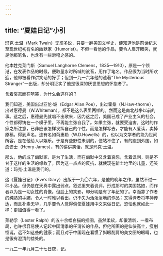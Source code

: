 ```yaml
---
---
---
```

title: “夏娃日记”小引
---



玛克·土温（Mark Twain）无须多说，只要一翻美国文学史，便知道他是前世纪末至现世纪初有名的幽默家（Humorist）。不但一看他的作品，要令人眉开眼笑，就是他那笔名，也含有一些滑稽之感的。

他本姓克莱门斯（Samuel Langhorne Clemens，1835—1910），原是一个领港，在发表作品的时候，便取量水时所喊的讹音，用作了笔名。作品很为当时所欢迎，他即被看作讲笑话的好手；但到一九一六年他的遗著“The Mysterious Stranger”一出版，却分明证实了他是很深的厌世思想的怀抱者了。

含着哀怨而在嘻笑，为什么会这样的？

我们知道，美国出过亚伦·坡（Edgar Allan Poe），出过霍桑（N.Haw-thorne），出过惠德曼（W.Whiteman），都不是这么表里两样的。然而这是南北战争以前的事。这之后，惠德曼先就唱不出歌来，因为这之后，美国已成了产业主义的社会，个性都得铸在一个模子里，不再能主张自我了。如果主张，就要受迫害。这时的作家之所注意，已非应该怎样发挥自己的个性，而是怎样写去，才能有人爱读，卖掉原稿，得到声名。连有名如荷惠勒（W.D.Howells）的，也以为文学者的能为世间所容，是在他给人以娱乐。于是有些野性未驯的，便站不住了，有的跑到外国，如詹谟士（Henry James），有的讲讲笑话，就是玛克·土温。

那么，他的成了幽默家，是为了生活，而在幽默中又含着哀怨，含着讽刺，则是不甘于这样的生活的缘故了。因为这一点点的反抗，就使现在新土地里的儿童，还笑道：玛克·土温是我们的。

这《夏娃日记》（Eve’s Diary）出版于一九〇六年，是他的晚年之作，虽然不过一种小品，但仍是在天真中露出弱点，叙述里夹着讥评，形成那时的美国姑娘，而作者以为是一切女性的肖像，但脸上的笑影，却分明是有了年纪的了。幸而靠了作者的纯熟的手腕，令人一时难以看出，仍不失为活泼泼地的作品；又得译者将丰神传达，而且朴素无华，几乎要令人觉得倘使夏娃用中文来做日记，恐怕也就如此一样：更加值得一看了。

莱勒孚（Lester Ralph）的五十余幅白描的插图，虽然柔软，却很清新，一看布局，也许很容易使人记起中国清季的任渭长的作品，但他所画的是仙侠高士，瘦削怪诞，远不如这些的健康；而且对于中国现在看惯了斜眼削肩的美女图的眼睛，也是很有澄清的益处的。

一九三一年九月二十七日夜，记。